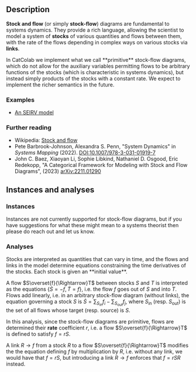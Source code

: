 
## Description

**Stock and flow** (or simply **stock-flow**) diagrams are fundamental to systems dynamics.
They provide a rich language, allowing the scientist to model a system of **stocks** of various quantities and flows between them, with the rate of the flows depending in complex ways on various stocks via **links**.

<Warning>
In CatColab we implement what we call **primitive** stock-flow diagrams, which do not allow for the auxiliary variables permitting flows to be arbitrary functions of the stocks (which is characteristic in systems dynamics), but instead simply products of the stocks with a constant rate.
We expect to implement the richer semantics in the future.
</Warning>


### Examples

- [An SEIRV model](https://catcolab.org/model/0195001d-3c7d-7cb3-9019-2f411cfa2663)


### Further reading

- Wikipedia: [Stock and flow](https://en.wikipedia.org/wiki/Stock_and_flow)
- Pete Barbrook-Johnson, Alexandra S. Penn, "System Dynamics" in *Systems Mapping* (2022). [DOI:10.1007/978-3-031-01919-7](https://doi.org/10.1007/978-3-031-01919-7)
- John C. Baez, Xiaoyan Li, Sophie Libkind, Nathaniel D. Osgood, Eric Redekopp, "A Categorical Framework for Modeling with Stock and Flow Diagrams", (2023) [arXiv:2211.01290](https://arxiv.org/abs/2211.01290)


## Instances and analyses

### Instances

<Question>
Instances are not currently supported for stock-flow diagrams, but if you have suggestions for what these might mean to a systems theorist then please do reach out and let us know.
</Question>


### Analyses

<HelpAnalysisById theory={props.theory} analysisId="diagram"/>

<HelpAnalysisById theory={props.theory} analysisId="mass-action">
Stocks are interpreted as quantities that can vary in time, and the flows and links in the model determine equations constraining the time derivatives of the stocks.
Each stock is given an **initial value**.

A flow $S\overset{f}{\Rightarrow}T$ between stocks $S$ and $T$ is interpreted as the equations $\{\dot{S}=-f,\dot{T}=f\}$, i.e. the flow $f$ goes out of $S$ and into $T$.
Flows add linearly, i.e. in an arbitrary stock-flow diagram (without links), the equation governing a stock $S$ is $\dot{S}=\sum_{S_\text{in}}f_i - \sum_{S_\text{out}}f_j$, where $S_\text{in}$ (resp. $S_\text{out}$) is the set of all flows whose target (resp. source) is $S$.

In this analysis, since the stock-flow diagrams are primitive, flows are determined their **rate** coefficient $r$, i.e. a flow $S\overset{f}{\Rightarrow}T$ is defined to satisfy $f=rS$.

A link $R\to f$ from a stock $R$ to a flow $S\overset{f}{\Rightarrow}T$ modifies the the equation defining $f$ by multiplication by $R$, i.e. without any link, we would have that $f=rS$, but introducing a link $R\to f$ enforces that $f=rSR$ instead.
</HelpAnalysisById>
